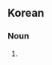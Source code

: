 {{also|既視感|既视感}}

==Korean==
{{ko-hanjatab}}

===Noun===
{{ko-noun|hangeul=기시감|mr=kisigam|y=kisikam}}

# {{hanja form of|기시감|[[déjà vu]]}}